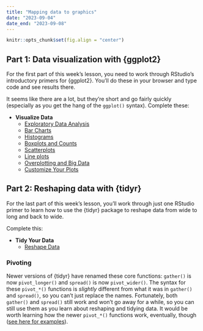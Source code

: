 ```yaml
---
title: "Mapping data to graphics"
date: "2023-09-04"
date_end: "2023-09-08"
---
```


```r
knitr::opts_chunk$set(fig.align = "center")
```

## Part 1: Data visualization with {ggplot2}

For the first part of this week's lesson, you need to work through RStudio's introductory primers for {ggplot2}. You'll do these in your browser and type code and see results there.

It seems like there are a lot, but they're short and go fairly quickly (especially as you get the hang of the `ggplot()` syntax). Complete these:

- **Visualize Data**
  - [Exploratory Data Analysis](https://posit.cloud/learn/primers/3.1)
  - [Bar Charts](https://posit.cloud/learn/primers/3.2)
  - [Histograms](https://posit.cloud/learn/primers/3.3)
  - [Boxplots and Counts](https://posit.cloud/learn/primers/3.4)
  - [Scatterplots](https://posit.cloud/learn/primers/3.5)
  - [Line plots](https://posit.cloud/learn/primers/3.6)
  - [Overplotting and Big Data](https://posit.cloud/learn/primers/3.7)
  - [Customize Your Plots](https://posit.cloud/learn/primers/3.8)


## Part 2: Reshaping data with {tidyr}

For the last part of this week's lesson, you'll work through just one RStudio primer to learn how to use the {tidyr} package to reshape data from wide to long and back to wide.

Complete this:

- **Tidy Your Data**
  - [Reshape Data](https://posit.cloud/learn/primers/4.1)

::: {.callout-note}
### Pivoting

Newer versions of {tidyr} have renamed these core functions: `gather()` is now `pivot_longer()` and `spread()` is now `pivot_wider()`. The syntax for these `pivot_*()` functions is *slightly* different from what it was in `gather()` and `spread()`, so you can't just replace the names. Fortunately, both `gather()` and `spread()` still work and won't go away for a while, so you can still use them as you learn about reshaping and tidying data. It would be worth learning how the newer `pivot_*()` functions work, eventually, though ([see here for examples](https://tidyr.tidyverse.org/articles/pivot.html)).
:::
